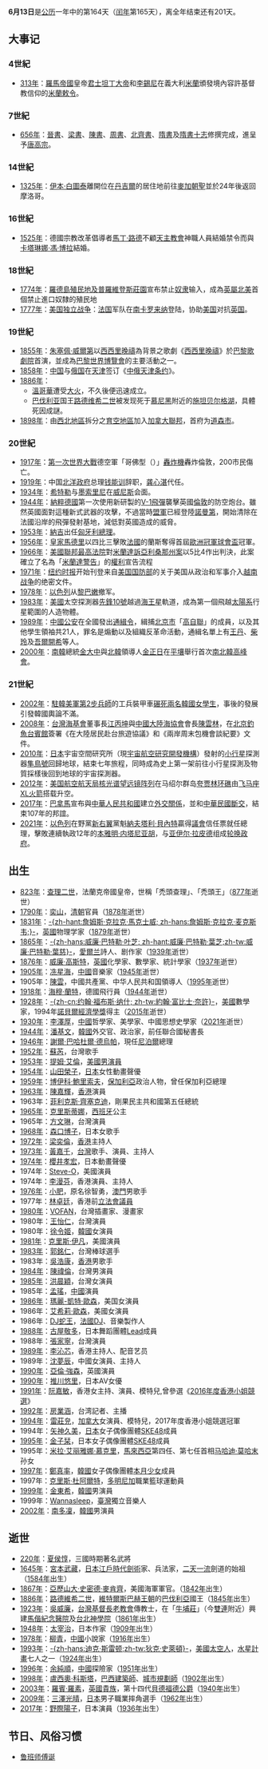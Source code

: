 {{Unreferenced|time=2020-12-20T13:36:29+00:00}}
{{DayInMonth|6}}
'''6月13日'''是[[公历|公历]]一年中的第164天（[[闰年|闰年]]第165天），离全年结束还有201天。

== 大事记 ==
=== 4世紀 ===
*[[313年|313年]]：[[羅馬帝國|羅馬帝國]]皇帝[[君士坦丁大帝|君士坦丁大帝]]和[[李錫尼|李錫尼]]在義大利[[米蘭|米蘭]]頒發境內容許基督教信仰的[[米兰敕令_(君士坦丁)|米蘭敕令]]。

=== 7世紀 ===
*[[656年|656年]]：[[晉書|晉書]]、[[梁書|梁書]]、[[陳書|陳書]]、[[周書|周書]]、[[北齊書|北齊書]]、[[隋書|隋書]]及[[隋書十志|隋書十志]]修撰完成，進呈予[[唐高宗|唐高宗]]。

=== 14世紀 ===
*[[1325年|1325年]]：[[伊本·白圖泰|伊本·白圖泰]]離開位在[[丹吉爾|丹吉爾]]的居住地前往[[麥加|麥加]][[朝觐_(伊斯兰教)|朝聖]]並於24年後返回摩洛哥。

=== 16世紀 ===
*[[1525年|1525年]]：德國宗教改革倡導者[[馬丁·路德|馬丁·路德]]不顧[[天主教會|天主教會]]神職人員結婚禁令而與[[卡塔琳娜·馮·博拉|卡塔琳娜·馮·博拉]]結婚。

=== 18世紀 ===
*[[1774年|1774年]]：[[羅德島殖民地及普羅維登斯莊園|羅德島殖民地及普羅維登斯莊園]]宣布禁止[[奴隶|奴隶]]输入，成為[[英屬北美|英屬北美]]首個禁止進口奴隸的殖民地
*[[1777年|1777年]]：[[美国独立战争|美国独立战争]]：[[法国|法国]]军队在[[南卡罗来纳州|南卡罗来纳]]登陆，协助[[美国|美国]]对抗[[英国|英国]]。

=== 19世紀 ===
*[[1855年|1855年]]：[[朱塞佩·威爾第|朱塞佩·威爾第]]以[[西西里晚禱|西西里晚禱]]為背景之歌劇《[[西西里晚禱_(歌劇)|西西里晚禱]]》於[[巴黎歌劇院|巴黎歌劇院]]首演，並成為[[1855年世界博覽會|巴黎世界博覽會]]的主要活動之一。
*[[1858年|1858年]]：[[中国|中国]]与[[俄国|俄国]]在[[天津|天津]]签订《[[中俄天津条约|中俄天津条约]]》。
*[[1886年|1886年]]：
**[[溫哥華|溫哥華]]遭受[[溫哥華大火|大火]]，不久後{{link-en|溫哥華消防部門|Vancouver Fire and Rescue Services}}便迅速成立。
**[[巴伐利亚|巴伐利亚]]国王[[路德维希二世_(巴伐利亚)|路德维希二世]]被发现死于[[慕尼黑|慕尼黑]]附近的[[施坦贝尔格湖|施坦贝尔格湖]]，具體死因成謎。
*[[1898年|1898年]]：由[[西北地方_(加拿大)|西北地區]]拆分之[[育空地區|育空地區]]加入[[加拿大聯邦|加拿大聯邦]]，首府为[[道森市|道森市]]。

=== 20世紀 ===
*[[1917年|1917年]]：[[第一次世界大戰|第一次世界大戰]]德空軍「哥佛型（{{link-en|Gotha G.V|Gotha G.V}}）」[[轟炸機|轟炸機]]轟炸倫敦，200市民傷亡。
*[[1919年|1919年]]：中国[[北洋政府|北洋政府]]总理[[钱能训|钱能训]]辞职，[[龚心湛|龚心湛]]代任。
*[[1934年|1934年]]：[[希特勒|希特勒]]与[[墨索里尼|墨索里尼]]在[[威尼斯|威尼斯]]会面。
*[[1944年|1944年]]：[[納粹德國|納粹德國]]第一次使用新研製的[[V-1飛彈|V-1飛彈]]襲擊英國[[倫敦|倫敦]]的防空炮台。雖然英國面對這種新式武器的攻擊，不過當時[[盟軍|盟軍]]已經登陸[[諾曼第|諾曼第]]，開始清除在法國沿岸的飛彈發射基地，減低對英國造成的威脅。
*[[1953年|1953年]]：[[纳吉·伊姆雷|納吉]]出任[[匈牙利總理|匈牙利總理]]。
*[[1956年|1956年]]：[[皇家馬德里|皇家馬德里]]以四比三擊敗[[法國|法國]]的蘭斯奪得首屆[[歐洲冠軍球會盃|歐洲冠軍球會盃]]冠軍。
*[[1966年|1966年]]：[[美國聯邦最高法院|美國聯邦最高法院]]對[[米蘭達訴亞利桑那州案|米蘭達訴亞利桑那州案]]以5比4作出判決，此案確立了名為「[[米蘭達警告|米蘭達警告]]」的[[沉默權|權利]]宣告流程
*[[1971年|1971年]]：[[纽约时报|纽约时报]]开始刊登来自[[美国国防部|美国国防部]]的关于美国从政治和军事介入[[越南战争|越南战争]]的绝密文件。
*[[1978年|1978年]]：[[以色列|以色列]]从[[黎巴嫩|黎巴嫩]]撤军。
*[[1983年|1983年]]：[[美國|美國]]太空探測器[[先鋒10號|先鋒10號]]越過[[海王星|海王星]]軌道，成為第一個飛越[[太陽系|太陽系]]行星範圍的人造物體。
*[[1989年|1989年]]：[[中華人民共和國公安部|中國公安]]在全國發出[[s:北京市公安局搜捕“高自联”在逃分子通缉令|通緝令]]，緝捕[[北京市|北京市]]「[[北京高校学生自治联合会|高自聯]]」的成員，以及其他學生領袖共21人，罪名是煽動以及組織反革命活動，通緝名單上有[[王丹|王丹]]、[[柴玲|柴玲]]及[[吾爾開希|吾爾開希]]等人。
*[[2000年|2000年]]：[[南韓|南韓]]總統[[金大中|金大中]]與[[北韓|北韓]]領導人[[金正日|金正日]]在[[平壤|平壤]]舉行首次[[2000年朝韓首腦會晤|南北韓高峰會]]。

=== 21世紀 ===
*[[2002年|2002年]]：[[駐韓美軍|駐韓美軍]][[美國陸軍第2步兵師|第2步兵師]]的工兵裝甲車[[美軍裝甲車壓死韓國中學生事件|碾死兩名韓國女學生]]，事後的發展引發韓國輿論不滿。
*[[2008年|2008年]]：[[台灣|台灣]][[海基會|海基會]]董事長[[江丙坤|江丙坤]]與[[中國大陸|中國大陸]][[海協會|海協會]]會長[[陳雲林|陳雲林]]，在[[北京|北京]][[釣魚台賓館|釣魚台賓館]]簽署《在大陸居民赴台旅遊協議》和《兩岸周末包機會談紀要》文件。
*[[2010年|2010年]]：[[日本|日本]]宇宙空間研究所（現[[宇宙航空研究開發機構|宇宙航空研究開發機構]]）發射的[[小行星|小行星]]探測器[[隼鳥號|隼鳥號]]回歸地球，結束七年旅程，同時成為史上第一架前往小行星探測及物質採樣後回到地球的宇宙探測器。
*[[2012年|2012年]]：[[美国航空航天局|美国航空航天局]][[核光谱望远镜阵列|核光谱望远镜阵列]]在马绍尔群岛[[瓜加林環礁|夸贾林环礁]]由[[飛馬座運載火箭|飞马座XL火箭]]搭载升空。
*[[2017年|2017年]]：[[巴拿馬|巴拿馬]]宣布與[[中華人民共和國|中華人民共和國]]建立[[中国－巴拿马关系|外交關係]]，並和[[中華民國|中華民國]][[中華民國與巴拿馬關係|斷交]]，結束107年的邦誼。
*[[2021年|2021年]]：[[以色列|以色列]]在野黨[[新右翼_(以色列)|新右翼]]黨魁[[納夫塔利·貝內特|納夫塔利·貝內特]]贏得[[以色列议会|議會]]信任票就任總理，擊敗連續執政12年的[[本雅明·内塔尼亚胡|本雅明·内塔尼亚胡]]，与[[亚伊尔·拉皮德|亚伊尔·拉皮德]]组成[[以色列第36届政府|轮换政府]]。

== 出生 ==
* [[823年|823年]]：[[禿頭查理|查理二世]]，法蘭克帝國皇帝，世稱「禿頭查理」、「禿頭王」（[[877年|877年]]逝世）
* [[1790年|1790年]]：[[奕山|奕山]]，[[清朝|清朝]]官員（[[1878年|1878年]]逝世）
* [[1831年|1831年]]：[[詹姆斯·克拉克·馬克士威|-{zh-hant:詹姆斯·克拉克·馬克士威; zh-hans:詹姆斯·克拉克·麦克斯韦;}-]]，[[英國|英國]]物理学家（[[1879年|1879年]]逝世）
* [[1865年|1865年]]：[[葉慈|-{zh-hans:威廉·巴特勒·叶芝; zh-hant:威廉·巴特勒·葉芝;zh-tw:威廉·巴特勒·葉慈}-]]，[[愛爾兰|愛爾兰]]詩人、剧作家（[[1939年|1939年]]逝世）
* [[1876年|1876年]]：[[威廉·高斯特|威廉·高斯特]]，[[英國|英國]]化學家、數學家、統計學家（[[1937年|1937年]]逝世）
* [[1905年|1905年]]：[[冼星海|冼星海]]，[[中國|中國]]音樂家（[[1945年|1945年]]逝世）
* 1905年：[[陳雲|陳雲]]，中國共產黨、中华人民共和国領導人（[[1995年|1995年]]逝世）
* [[1918年|1918年]]：[[海穆·蘭特|海穆·蘭特]]，德國飛行員（[[1944年|1944年]]逝世）
* [[1928年|1928年]]：[[约翰·福布斯·纳什|-{zh-cn:约翰·福布斯·纳什; zh-tw:約翰·富比士·奈許}-]]，[[美國|美國]]數學家，1994年[[諾貝爾經濟學獎|諾貝爾經濟學獎]]得主（[[2015年|2015年]]逝世）
* [[1930年|1930年]]：[[李澤厚|李澤厚]]，[[中國|中國]]哲學家、美學家、中國思想史學家（[[2021年|2021年]]逝世）
* [[1944年|1944年]]：[[潘基文|潘基文]]，[[韓國|韓國]]外交官、政治家，前任聯合國秘書長
* [[1946年|1946年]]：[[謝爾·巴哈杜爾·德烏帕|謝爾·巴哈杜爾·德烏帕]]，現任[[尼泊爾|尼泊爾]]總理
* [[1952年|1952年]]：[[蘇芮|蘇芮]]，台灣歌手
* [[1953年|1953年]]：[[提姆·艾倫|提姆·艾倫]]，[[美國|美國]][[男演員|男演員]]
* [[1954年|1954年]]：[[山田榮子|山田榮子]]，[[日本|日本]]女性動畫聲優
* [[1959年|1959年]]：[[博伊科·鮑里索夫|博伊科·鮑里索夫]]，[[保加利亞|保加利亞]]政治人物，曾任保加利亞總理
* [[1963年|1963年]]：[[陳嘉輝|陳嘉輝]]，[[香港|香港]]演員
* 1963年：[[菲利克斯·齊塞克迪|菲利克斯·齊塞克迪]]，剛果民主共和國第五任總統
* [[1965年|1965年]]：[[克里斯蒂娜_(西班牙公主)|克里斯蒂娜]]，[[西班牙|西班牙]]公主
* 1965年：[[方文琳|方文琳]]，台灣演員
* [[1968年|1968年]]：[[森口博子|森口博子]]，日本女歌手
* [[1972年|1972年]]：[[梁奕倫|梁奕倫]]，[[香港|香港]]主持人
* [[1973年|1973年]]：[[黃嘉千|黃嘉千]]，[[台灣|台灣]]歌手、演員、主持人
* [[1974年|1974年]]：[[櫻井孝宏|櫻井孝宏]]，日本動畫聲優
* 1974年：[[Steve-O|Steve-O]]，美國演員
* 1974年：[[李漫芬|李漫芬]]，香港演員、主持人
* [[1976年|1976年]]：[[小肥|小肥]]，原名徐智勇，[[澳門|澳門]]男歌手
* 1977年：[[林卓廷|林卓廷]]，香港前[[立法會議員|立法會議員]]
* [[1980年|1980年]]：[[VOFAN|VOFAN]]，台灣插畫家、漫畫家
* 1980年：[[王怡仁|王怡仁]]，台灣演員
* 1980年：[[徐令姬|徐令姬]]，[[韓國|韓國]]女演員
* [[1981年|1981年]]：[[克里斯·伊凡|克里斯·伊凡]]，美國演員
* [[1983年|1983年]]：[[郭銘仁|郭銘仁]]，台灣棒球選手
* 1983年：[[吳浩康|吳浩康]]，[[香港|香港]]男歌手
* [[1984年|1984年]]：[[陳禕倫|陳禕倫]]，台灣男演員
* [[1985年|1985年]]：[[洪晨穎|洪晨穎]]，台灣女演員
* 1985年：[[孟瑤_(藝人)|孟瑤]]，[[中國|中國]]演員
* [[1986年|1986年]]：[[玛丽-凯特·奥尔森|瑪麗-凱特·歐森]]，美国女演員
* 1986年：[[阿什莉·奥尔森|艾希莉·歐森]]，美國女演員
* 1986年：[[DJ蛇王|DJ蛇王]]，[[法國|法國]]DJ、音樂製作人
* [[1988年|1988年]]：[[古屋敬多|古屋敬多]]，日本舞蹈團體[[Lead|Lead]]成員
* 1988年：[[張家寧|張家寧]]，台灣演員
* [[1989年|1989年]]：[[李沁芯|李沁芯]]，香港主持人、配音艺员
* 1989年：[[沈夢辰|沈夢辰]]，中國女演員、主持人
* [[1990年|1990年]]：[[亞倫·強森|亞倫·強森]]，英國演員
* [[1990年|1990年]]：[[推川悠里|推川悠里]]，日本AV女優
* [[1991年|1991年]]：[[阮嘉敏|阮嘉敏]]，香港女主持、演員、模特兒,曾參選《[[2016年度香港小姐競選|2016年度香港小姐競選]]》
* [[1992年|1992年]]：[[房業涵|房業涵]]，台湾記者、主播
* [[1994年|1994年]]：[[雷莊𠒇|雷莊𠒇]]，[[加拿大|加拿大]]女演員、模特兒，2017年度香港小姐競選冠軍
* 1994年：[[矢神久美|矢神久美]]，[[日本|日本]]女子偶像團體[[SKE48|SKE48]]成員
* [[1995年|1995年]]：[[金子栞|金子栞]]，日本女子偶像團體[[SKE48|SKE48]]成員
* 1995年：[[米拉·艾丽雅娜·慕克里|米拉·艾丽雅娜·慕克里]]，[[馬來西亞|馬來西亞]]第四任、第七任首相[[马哈迪·莫哈末|马哈迪·莫哈末]]孙女
* [[1997年|1997年]]：[[真率_(本月少女)|鄭真率]]，[[韓國|韓國]]女子偶像團體[[本月少女|本月少女]]成員
* 1997年：[[克里斯·杜阿爾特|克里斯·杜阿爾特]]，[[多明尼加|多明尼加]]職業籃球運動員
* [[1999年|1999年]]：[[金東希|金東希]]，[[韓國|韓國]]男演員
* 1999年：[[Wannasleep|Wannasleep]]，[[臺灣|臺灣]]獨立音樂人
* [[2002年|2002年]]：[[南多凜|南多凜]]，[[韓國|韓國]]男演員

== 逝世 ==
* [[220年|220年]]：[[夏侯惇|夏侯惇]]，三國時期著名武將
* [[1645年|1645年]]：[[宮本武藏|宮本武藏]]，[[日本|日本]][[江戶時代|江戶時代]][[劍術|劍術]]家、兵法家，[[二天一流|二天一流]]劍道的始祖（[[1584年|1584年]]出生）
* [[1867年|1867年]]：[[亞歷山大·史密德·麥肯齊|亞歷山大·史密德·麥肯齊]]，美國海軍軍官。（[[1842年|1842年]]出生）
* [[1886年|1886年]]：[[路德維希二世_(巴伐利亞)|路德維希二世]]，[[維特爾斯巴赫王朝|維特爾斯巴赫王朝]]的[[巴伐利亞|巴伐利亞]]國王（[[1845年|1845年]]出生）
* [[1923年|1923年]]：[[吳威廉|吳威廉]]，[[台灣基督長老教會|台灣基督長老教會]]傳教士，在「[[牛埔_(臺北市)|牛埔莊]]」（今[[雙連|雙連]]附近）興建[[馬偕紀念醫院|馬偕紀念醫院]]及[[台灣神學院|台北神學院]]（[[1861年|1861年]]出生）
* [[1948年|1948年]]：[[太宰治|太宰治]]，日本作家（[[1909年|1909年]]出生）
* [[1978年|1978年]]：[[柳青_(作家)|柳青]]，[[中國|中國]]小說家（[[1916年|1916年]]出生）
* [[1993年|1993年]]：[[迪克·斯雷顿|-{zh-hans:迪克·斯雷顿;zh-tw:狄克·史萊頓}-]]，[[美國|美國]][[宇航员|太空人]]，[[水星計畫|水星計畫]]七人之一（[[1924年|1924年]]出生）
* [[1996年|1996年]]：[[余純順|余純順]]，[[中國|中國]]探險家（[[1951年|1951年]]出生）
* [[1998年|1998年]]：[[盧西奧·科斯塔|盧西奧·科斯塔]]，[[巴西|巴西]][[建築師|建築師]]、[[城市規劃師|城市規劃師]]（[[1902年|1902年]]出生）
* [[2003年|2003年]]：[[第十四代貝德福德公爵羅賓·羅素|羅賓·羅素]]，[[英國|英國]][[貴族|貴族]]，第十四代[[貝德福德公爵|貝德福德公爵]]（[[1940年|1940年]]出生）
* [[2009年|2009年]]：[[三澤光晴|三澤光晴]]，[[日本|日本]]男子職業摔角選手（[[1962年|1962年]]出生）
* [[2017年|2017年]]：[[野際陽子|野際陽子]]，日本演員（[[1936年|1936年]]出生）

== 节日、风俗习惯 ==
*[[鲁班|鲁班师傅诞]]

{{Commonscat|13 June}}
{{月份}}